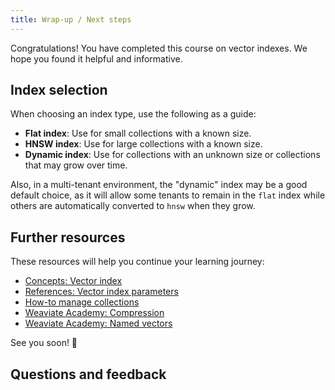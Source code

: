 ```yaml
---
title: Wrap-up / Next steps
---
```


Congratulations! You have completed this course on vector indexes. We hope you found it helpful and informative.

## Index selection

When choosing an index type, use the following as a guide:

- **Flat index**: Use for small collections with a known size.
- **HNSW index**: Use for large collections with a known size.
- **Dynamic index**: Use for collections with an unknown size or collections that may grow over time.

Also, in a multi-tenant environment, the "dynamic" index may be a good default choice, as it will allow some tenants to remain in the `flat` index while others are automatically converted to `hnsw` when they grow.

## Further resources

These resources will help you continue your learning journey:

- [Concepts: Vector index](/developers/weaviate/concepts/indexing/vector-indexes)
- [References: Vector index parameters](/developers/weaviate/config-refs/schema/vector-index.md)
- [How-to manage collections](/developers/weaviate/manage-data/collections.mdx)
- [Weaviate Academy: Compression](../compression/index.md)
- [Weaviate Academy: Named vectors](../named_vectors/index.md)


<CTASocials />

See you soon! 👋

## Questions and feedback


<DocsFeedback/>

